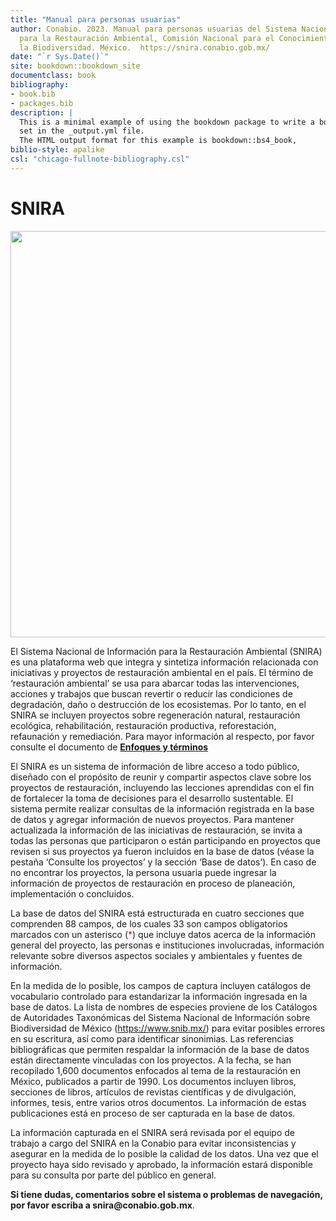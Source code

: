 ```yaml
---
title: "Manual para personas usuarias"
author: Conabio. 2023. Manual para personas usuarias del Sistema Nacional de Información
  para la Restauración Ambiental, Comisión Nacional para el Conocimiento y Uso de
  la Biodiversidad. México.  https://snira.conabio.gob.mx/
date: "`r Sys.Date()`"
site: bookdown::bookdown_site
documentclass: book
bibliography:
- book.bib
- packages.bib
description: |
  This is a minimal example of using the bookdown package to write a book.
  set in the _output.yml file.
  The HTML output format for this example is bookdown::bs4_book,
biblio-style: apalike
csl: "chicago-fullnote-bibliography.csl"
---
```


# SNIRA {.unnumbered}

![](https://raw.githubusercontent.com/AngelicaEMB/PruebasManualSNIRA/main/images/CoverPic_Manual.PNG){width="650"}

El Sistema Nacional de Información para la Restauración Ambiental (SNIRA) es una plataforma web que integra y sintetiza información relacionada con iniciativas y proyectos de restauración ambiental en el país. El término de ‘restauración ambiental' se usa para abarcar todas las intervenciones, acciones y trabajos que buscan revertir o reducir las condiciones de degradación, daño o destrucción de los ecosistemas. Por lo tanto, en el SNIRA se incluyen proyectos sobre regeneración natural, restauración ecológica, rehabilitación, restauración productiva, reforestación, refaunación y remediación. Para mayor información al respecto, por favor consulte el documento de [**Enfoques y términos**](https://drive.google.com/file/d/1jmIbkg1UEZI-FfwHULiqkg-rUJExKsIc/view)

El SNIRA es un sistema de información de libre acceso a todo público, diseñado con el propósito de reunir y compartir aspectos clave sobre los proyectos de restauración, incluyendo las lecciones aprendidas con el fin de fortalecer la toma de decisiones para el desarrollo sustentable. El sistema permite realizar consultas de la información registrada en la base de datos y agregar información de nuevos proyectos. Para mantener actualizada la información de las iniciativas de restauración, se invita a todas las personas que participaron o están participando en proyectos que revisen si sus proyectos ya fueron incluidos en la base de datos (véase la pestaña ‘Consulte los proyectos’ y la sección ‘Base de datos’). En caso de no encontrar los proyectos, la persona usuaria puede ingresar la información de proyectos de restauración en proceso de planeación, implementación o concluidos.

La base de datos del SNIRA está estructurada en cuatro secciones que comprenden 88 campos, de los cuales 33 son campos obligatorios marcados con un asterisco (<span style="color:red">\*</span>) que incluye datos acerca de la información general del proyecto, las personas e instituciones involucradas, información relevante sobre diversos aspectos sociales y ambientales y fuentes de información. 

En la medida de lo posible, los campos de captura incluyen catálogos de vocabulario controlado para estandarizar la información ingresada en la base de datos. La lista de nombres de especies proviene de los Catálogos de Autoridades Taxonómicas del Sistema Nacional de Información sobre Biodiversidad de México (<https://www.snib.mx/>) para evitar posibles errores en su escritura, así como para identificar sinonimias. Las referencias bibliográficas que permiten respaldar la información de la base de datos están directamente vinculadas con los proyectos. A la fecha, se han recopilado 1,600 documentos enfocados al tema de la restauración en México, publicados a partir de 1990. Los documentos incluyen libros, secciones de libros, artículos de revistas científicas y de divulgación, informes, tesis, entre varios otros documentos. La información de estas publicaciones está en proceso de ser capturada en la base de datos. 

La información capturada en el SNIRA será revisada por el equipo de trabajo a cargo del SNIRA en la Conabio para evitar inconsistencias y asegurar en la medida de lo posible la calidad de los datos. Una vez que el proyecto haya sido revisado y aprobado, la información estará disponible para su consulta por parte del público en general.


**Si tiene dudas, comentarios sobre el sistema o problemas de navegación, por favor escriba a snira@conabio.gob.mx**.


